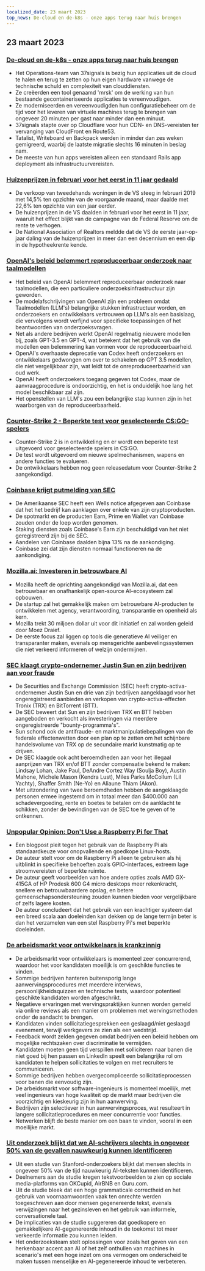 ```yaml
---
localized_date: 23 maart 2023
top_news: De-cloud en de-k8s - onze apps terug naar huis brengen
---
```




<CallToAction />

<Steps>

## 23 maart 2023

### [De-cloud en de-k8s - onze apps terug naar huis brengen](https://dev.37signals.com/bringing-our-apps-back-home/?ref=hackernewsgpt.com)

- Het Operations-team van 37signals is bezig hun applicaties uit de cloud te halen en terug te zetten op hun eigen hardware vanwege de technische schuld en complexiteit van clouddiensten.
- Ze creëerden een tool genaamd 'mrsk' om de werking van hun bestaande gecontaineriseerde applicaties te vereenvoudigen.
- Ze moderniseerden en vereenvoudigden hun configuratiebeheer om de tijd voor het leveren van virtuele machines terug te brengen van ongeveer 20 minuten per gast naar minder dan een minuut.
- 37signals stapte over op Cloudflare voor hun CDN- en DNS-vereisten ter vervanging van CloudFront en Route53.
- Tatalist, Writeboard en Backpack werden in minder dan zes weken gemigreerd, waarbij de laatste migratie slechts 16 minuten in beslag nam.
- De meeste van hun apps vereisten alleen een standaard Rails app deployment als infrastructuurvereisten.

### [Huizenprijzen in februari voor het eerst in 11 jaar gedaald](https://www.wsj.com/articles/home-prices-fell-in-february-for-first-time-in-11-years-73df0107?ref=hackernewsgpt.com)

- De verkoop van tweedehands woningen in de VS steeg in februari 2019 met 14,5% ten opzichte van de voorgaande maand, maar daalde met 22,6% ten opzichte van een jaar eerder.
- De huizenprijzen in de VS daalden in februari voor het eerst in 11 jaar, waaruit het effect blijkt van de campagne van de Federal Reserve om de rente te verhogen.
- De National Association of Realtors meldde dat de VS de eerste jaar-op-jaar daling van de huizenprijzen in meer dan een decennium en een dip in de hypotheekrente kende.

### [OpenAI's beleid belemmert reproduceerbaar onderzoek naar taalmodellen](https://aisnakeoil.substack.com/p/openais-policies-hinder-reproducible?ref=hackernewsgpt.com)

- Het beleid van OpenAI belemmert reproduceerbaar onderzoek naar taalmodellen, die een particuliere onderzoeksinfrastructuur zijn geworden.
- De modelafschrijvingen van OpenAI zijn een probleem omdat Taalmodellen (LLM's) belangrijke stukken infrastructuur worden, en onderzoekers en ontwikkelaars vertrouwen op LLM's als een basislaag, die vervolgens wordt verfijnd voor specifieke toepassingen of het beantwoorden van onderzoeksvragen.
- Net als andere bedrijven werkt OpenAI regelmatig nieuwere modellen bij, zoals GPT-3.5 en GPT-4, wat betekent dat het gebruik van die modellen een belemmering kan vormen voor de reproduceerbaarheid.
- OpenAI's overhaaste deprecatie van Codex heeft onderzoekers en ontwikkelaars gedwongen om over te schakelen op GPT 3.5 modellen, die niet vergelijkbaar zijn, wat leidt tot de onreproduceerbaarheid van oud werk.
- OpenAI heeft onderzoekers toegang gegeven tot Codex, maar de aanvraagprocedure is ondoorzichtig, en het is onduidelijk hoe lang het model beschikbaar zal zijn.
- Het openstellen van LLM's zou een belangrijke stap kunnen zijn in het waarborgen van de reproduceerbaarheid.

### [Counter-Strike 2 - Beperkte test voor geselecteerde CS:GO-spelers](https://counter-strike.net/cs2?ref=hackernewsgpt.com)

- Counter-Strike 2 is in ontwikkeling en er wordt een beperkte test uitgevoerd voor geselecteerde spelers in CS:GO.
- De test wordt uitgevoerd om nieuwe spelmechanismen, wapens en andere functies te evalueren.
- De ontwikkelaars hebben nog geen releasedatum voor Counter-Strike 2 aangekondigd.

### [Coinbase krijgt putmelding van SEC](https://www.reuters.com/legal/coinbase-issued-wells-notice-by-sec-2023-03-22/?ref=hackernewsgpt.com)

- De Amerikaanse SEC heeft een Wells notice afgegeven aan Coinbase dat het het bedrijf kan aanklagen over enkele van zijn cryptoproducten.
- De spotmarkt en de producten Earn, Prime en Wallet van Coinbase zouden onder de loep worden genomen.
- Staking diensten zoals Coinbase's Earn zijn beschuldigd van het niet geregistreerd zijn bij de SEC.
- Aandelen van Coinbase daalden bijna 13% na de aankondiging.
- Coinbase zei dat zijn diensten normaal functioneren na de aankondiging.

### [Mozilla.ai: Investeren in betrouwbare AI](https://blog.mozilla.org/en/mozilla/introducing-mozilla-ai-investing-in-trustworthy-ai/?ref=hackernewsgpt.com)

- Mozilla heeft de oprichting aangekondigd van Mozilla.ai, dat een betrouwbaar en onafhankelijk open-source AI-ecosysteem zal opbouwen.
- De startup zal het gemakkelijk maken om betrouwbare AI-producten te ontwikkelen met agency, verantwoording, transparantie en openheid als kern.
- Mozilla trekt 30 miljoen dollar uit voor dit initiatief en zal worden geleid door Moez Draief.
- De eerste focus zal liggen op tools die generatieve AI veiliger en transparanter maken, evenals op mensgerichte aanbevelingssystemen die niet verkeerd informeren of welzijn ondermijnen.

### [SEC klaagt crypto-ondernemer Justin Sun en zijn bedrijven aan voor fraude](https://www.sec.gov/news/press-release/2023-59?ref=hackernewsgpt.com)

- De Securities and Exchange Commission (SEC) heeft crypto-activa-ondernemer Justin Sun en drie van zijn bedrijven aangeklaagd voor het ongeregistreerd aanbieden en verkopen van crypto-activa-effecten Tronix (TRX) en BitTorrent (BTT).
- De SEC beweert dat Sun en zijn bedrijven TRX en BTT hebben aangeboden en verkocht als investeringen via meerdere ongeregistreerde "bounty-programma's".
- Sun schond ook de antifraude- en marktmanipulatiebepalingen van de federale effectenwetten door een plan op te zetten om het schijnbare handelsvolume van TRX op de secundaire markt kunstmatig op te drijven.
- De SEC klaagde ook acht beroemdheden aan voor het illegaal aanprijzen van TRX en/of BTT zonder compensatie bekend te maken: Lindsay Lohan, Jake Paul, DeAndre Cortez Way (Soulja Boy), Austin Mahone, Michele Mason (Kendra Lust), Miles Parks McCollum (Lil Yachty), Shaffer Smith (Ne-Yo) en Aliaune Thiam (Akon).
- Met uitzondering van twee beroemdheden hebben de aangeklaagde personen ermee ingestemd om in totaal meer dan $400.000 aan schadevergoeding, rente en boetes te betalen om de aanklacht te schikken, zonder de bevindingen van de SEC toe te geven of te ontkennen.

### [Unpopular Opinion: Don't Use a Raspberry Pi for That](https://set-inform.com/2021/08/24/unpopular-opinion-dont-use-a-raspberry-pi-for-that/?ref=hackernewsgpt.com)

- Een blogpost pleit tegen het gebruik van de Raspberry Pi als standaardkeuze voor onopvallende en goedkope Linux-hosts.
- De auteur stelt voor om de Raspberry Pi alleen te gebruiken als hij uitblinkt in specifieke behoeften zoals GPIO-interfaces, extreem lage stroomvereisten of beperkte ruimte.
- De auteur geeft voorbeelden van hoe andere opties zoals AMD GX-415GA of HP Prodesk 600 G4 micro desktops meer rekenkracht, snellere en betrouwbaardere opslag, en betere gemeenschapsondersteuning zouden kunnen bieden voor vergelijkbare of zelfs lagere kosten.
- De auteur concludeert dat het gebruik van een krachtiger systeem dat een breed scala aan doeleinden kan dekken op de lange termijn beter is dan het verzamelen van een stel Raspberry Pi's met beperkte doeleinden.

### [De arbeidsmarkt voor ontwikkelaars is krankzinnig](https://old.reddit.com/r/ExperiencedDevs/comments/11xq5cz/the_developer_job_market_is_insane_right_now/?ref=hackernewsgpt.com)

- De arbeidsmarkt voor ontwikkelaars is momenteel zeer concurrerend, waardoor het voor kandidaten moeilijk is om geschikte functies te vinden.
- Sommige bedrijven hanteren buitensporig lange aanwervingsprocedures met meerdere interviews, persoonlijkheidsquizzen en technische tests, waardoor potentieel geschikte kandidaten worden afgeschrikt.
- Negatieve ervaringen met wervingspraktijken kunnen worden gemeld via online reviews als een manier om problemen met wervingsmethoden onder de aandacht te brengen.
- Kandidaten vinden sollicitatiegesprekken een geslaagd/niet geslaagd evenement, terwijl werkgevers ze zien als een wedstrijd.
- Feedback wordt zelden gegeven omdat bedrijven een beleid hebben om mogelijke rechtszaken over discriminatie te vermijden.
- Kandidaten moeten geen tijd verspillen met solliciteren naar banen die niet goed bij hen passen en LinkedIn speelt een belangrijke rol om kandidaten te helpen sollicitaties te volgen en met recruiters te communiceren.
- Sommige bedrijven hebben overgecompliceerde sollicitatieprocessen voor banen die eenvoudig zijn.
- De arbeidsmarkt voor software-ingenieurs is momenteel moeilijk, met veel ingenieurs van hoge kwaliteit op de markt maar bedrijven die voorzichtig en kieskeurig zijn in hun aanwerving.
- Bedrijven zijn selectiever in hun aanwervingsproces, wat resulteert in langere sollicitatieprocedures en meer concurrentie voor functies.
- Netwerken blijft de beste manier om een baan te vinden, vooral in een moeilijke markt.

### [Uit onderzoek blijkt dat we AI-schrijvers slechts in ongeveer 50% van de gevallen nauwkeurig kunnen identificeren](https://hai.stanford.edu/news/was-written-human-or-ai-tsu?ref=hackernewsgpt.com)

- Uit een studie van Stanford-onderzoekers blijkt dat mensen slechts in ongeveer 50% van de tijd nauwkeurig AI-teksten kunnen identificeren.
- Deelnemers aan de studie kregen tekstvoorbeelden te zien op sociale media-platforms van OKCupid, AirBNB en Guru.com.
- Uit de studie bleek dat een hoge grammaticale correctheid en het gebruik van voornaamwoorden vaak ten onrechte werden toegeschreven aan door mensen gegenereerde tekst, evenals verwijzingen naar het gezinsleven en het gebruik van informele, conversationele taal.
- De implicaties van de studie suggereren dat goedkopere en gemakkelijkere AI-gegenereerde inhoud in de toekomst tot meer verkeerde informatie zou kunnen leiden.
- Het onderzoeksteam stelt oplossingen voor zoals het geven van een herkenbaar accent aan AI of het zelf onthullen van machines in scenario's met een hoge inzet om ons vermogen om onderscheid te maken tussen menselijke en AI-gegenereerde inhoud te verbeteren.

</Steps>
